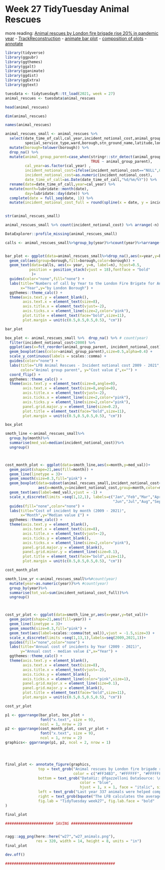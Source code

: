 # Week 27 TidyTuesday Animal Rescues

more reading:
[Animal rescues by London fire brigade rise 20% in pandemic year](https://github.com/rfordatascience/tidytuesday/blob/master/data/2021/2021-06-29/readme.md#:~:text=Animal%20rescues%20by%20London%20fire%20brigade%20rise%2020%25%20in%20pandemic%20year)
- [TrackReconstruction](https://cran.r-project.org/web/packages/TrackReconstruction/TrackReconstruction.pdf)
- [animate bar plot](https://stackoverflow.com/questions/61150926/r-label-with-commas-but-no-decimals)
- [composition of plots](http://www.sthda.com/english/articles/24-ggpubr-publication-ready-plots/81-ggplot2-easy-way-to-mix-multiple-graphs-on-the-same-page/)
- [annotate](https://rpkgs.datanovia.com/ggpubr/reference/annotate_figure.html)


```r
library(tidyverse)
library(ggpubr)
library(ggthemes)
library(ggalt)
library(gganimate)
library(ggdist)
library(ggExtra)
library(ggtext)
```


```r
tuesdata <- tidytuesdayR::tt_load(2021, week = 27)
animal_rescues <- tuesdata$animal_rescues

head(animal_rescues)
```
```r
dim(animal_rescues)
```

```r
names(animal_rescues)
```


```r
animal_rescues_small <- animal_rescues %>% 
  select(date_time_of_call,cal_year,incident_notional_cost,animal_group_parent,
         special_service_type,ward,borough,stn_ground_name,latitude,longitude) %>%
  mutate(borough=tolower(borough)) %>% 
  drop_na() %>%
  mutate(animal_group_parent=case_when(stringr::str_detect(animal_group_parent,"^Unknown") ~ "Unknown",
                                       TRUE ~ animal_group_parent),
         cal_year=as.factor(cal_year) ,
         incident_notional_cost=ifelse(incident_notional_cost=="NULL",0,incident_notional_cost),
         incident_notional_cost=as.numeric(incident_notional_cost),
         date_time_of_call=as.Date(date_time_of_call,"%d/%m/%Y")) %>%
  rename(date=date_time_of_call,year=cal_year) %>%
  mutate(month=lubridate::month(date),
         day=lubridate::day(date)) %>%
  complete(date = full_seq(date, 1)) %>%
  mutate(incident_notional_cost_full = round(spline(x = date, y = incident_notional_cost, xout = date)$y))
  

str(animal_rescues_small)

animal_rescues_small %>% count(incident_notional_cost) %>% arrange(-n) #desc(incident_notional_cost))
```

```r
DataExplorer::profile_missing(animal_rescues_small)
```


```r
calls <- animal_rescues_small%>%group_by(year)%>%count(year)%>%arrange(-n)


bar_plot <- ggplot(data=animal_rescues_small%>%drop_na(),aes(x=year,y=borough)) + 
  geom_col(aes(group=borough,fill=borough,color=borough)) +
  geom_text(data=calls, aes(x= year, y=n, label=n), hjust=0.5,
           position = position_stack(vjust = 18),fontface = "bold"
            )+
  guides(color="none",fill="none") +
  labs(title="Numbers of call by Year to the London Fire Brigate for Animal Rescues",
       x="Year",y="by London Borough") + 
  ggthemes::theme_calc() +
  theme(axis.text.y = element_blank(),
        axis.text.x = element_text(size=8),
        axis.title.x = element_text(vjust=-2),
        axis.ticks.x = element_line(size=2,color="pink"),
        plot.title = element_text(face="bold",size=11),
        plot.margin = unit(c(0.5,0.5,0.5,0.5), "cm"))

bar_plot
```


```r
box_plot <- animal_rescues_small %>%  drop_na() %>% # count(year)
  filter(incident_notional_cost<2000) %>%
  ggplot(aes(x=fct_reorder(animal_group_parent, incident_notional_cost),y=incident_notional_cost, group=animal_group_parent)) +
  geom_boxplot(aes(color=animal_group_parent),size=0.5,alpha=0.4) +
  scale_y_continuous(labels = scales::comma) +
  guides(color="none") +
  labs(title="LFB Animal Rescues - Incident notional cost 2009 - 2021",
       color="Animal group parent", y="Cost value £",x="") +
  coord_flip() +
  ggthemes::theme_calc() +
  theme(axis.text.y = element_text(size=8,angle=0),
        axis.text.x = element_text(size=8,angle=0),
        axis.title.x = element_text(vjust=-2),
        axis.ticks.x = element_line(size=2,color="pink"),
        axis.ticks.y = element_line(size=2,color="pink"),
        panel.grid.major.y = element_line(size=0.2),
        plot.title = element_text(face="bold",size=11),
        plot.margin = unit(c(0.5,0.5,0.5,0.5), "cm"))

box_plot
```





```r
smoth_line <-animal_rescues_small%>%
  group_by(month)%>%
  summarise(med_val=median(incident_notional_cost))%>%
  ungroup() 



cost_month_plot <- ggplot(data=smoth_line,aes(x=month,y=med_val))+
  geom_point(shape=21,aes(fill=month)) +
  geom_line(linetype = 3)+
  geom_smooth(size=0.3,fill="pink") +
  geom_boxplot(data=subset(animal_rescues_small,incident_notional_cost<500 & incident_notional_cost>200),
               aes(x=month,y=incident_notional_cost,group=month,color=month),fill=NA) +
  geom_text(aes(label=med_val),vjust = -1) +
  scale_x_discrete(limits =seq(1,12,1), labels=c("Jan","Feb","Mar","Apr","May",
                                                 "Jun","Jul","Aug","Sep","Oct","Nov","Dec"))+
  guides(fill="none",color="none") + 
  labs(title="Cost of incident by month (2009 - 2021)",
       x="Month",y="Median value £") +
  ggthemes::theme_calc() +
  theme(axis.text.y = element_blank(),
        axis.text.x = element_text(size=8),
        axis.title.x = element_text(vjust=-2),
        axis.ticks.y = element_blank(),
        axis.ticks.x = element_line(size=2,color="pink"),
        panel.grid.major.y = element_blank(),
        panel.grid.minor.y = element_line(size=0.1),
        plot.title = element_text(face="bold",size=11),
        plot.margin = unit(c(0.5,0.5,0.5,0.5), "cm"))

cost_month_plot
```


```r
smoth_line_yr <-animal_rescues_small%>%#count(year)
  mutate(year=as.numeric(year))%>% #count(year)
  group_by(year)%>%
  summarise(tot_val=sum(incident_notional_cost_full))%>%
  ungroup() 



cost_yr_plot <- ggplot(data=smoth_line_yr,aes(x=year,y=tot_val))+
  geom_point(shape=21,aes(fill=year)) +
  geom_line(linetype = 3)+
  geom_smooth(size=0.3,fill="pink") +
  geom_text(aes(label=scales::comma(tot_val)),vjust = -1.5,size=3) +
  scale_x_discrete(limits =seq(1,13,1),labels=seq(2009,2021,1))+
  guides(fill="none",color="none") + 
  labs(title="Annual cost of incidents by Year (2009 - 2021)",
       y="Annual cost - median value £",x="Year") +
  ggthemes::theme_calc() +
  theme(axis.text.y = element_blank(),
        axis.text.x = element_text(size=8),
        axis.title.x = element_text(vjust=-2),
        axis.ticks.y = element_blank(),
        axis.ticks.x = element_line(color="pink",size=1),
        panel.grid.major.x = element_line(size=0.1),
        panel.grid.major.y = element_blank(),
        plot.title = element_text(face="bold",size=11),
        plot.margin = unit(c(0.5,0.5,0.5,0.5), "cm"))

cost_yr_plot  
```



```r

p1 <- ggarrange(bar_plot, box_plot + 
                font("x.text", size = 9),
                ncol = 1, nrow = 2)
p2 <- ggarrange(cost_month_plot, cost_yr_plot +
                font("x.text", size = 9),
                ncol = 1, nrow = 2)
graphics<- ggarrange(p1, p2, ncol = 2, nrow = 1)




final_plot <- annotate_figure(graphics,
               top = text_grob("Animal rescues by London fire brigade rise 20% in pandemic year", 
                               color = c("#FF34B3", "#FFFFFF", "#FFFFFF"), face = "bold", size = 14),
               bottom = text_grob("DataViz: @fgazzelloni DataSource: \n TidyTuesday and Animal Rescues - London.gov - The Guardian - week27",
                                  color = "blue",
                                  hjust = 1, x = 1, face = "italic", size = 10),
               left = text_grob("Last year 337 animals were helped compared with 269 in 2019", color = c("#BA55D3", "#FFFFFF", "#FFFFFF"), rot = 90,size=10),
               right = text_grob(bquote("The LFB calculates the average cost of each rescue to be £346"), rot = 90,size=10),
               fig.lab = "TidyTuesday week27", fig.lab.face = "bold"
)

final_plot
```



```r
###################### SAVING ############################


ragg::agg_png(here::here("w27","w27_animals.png"),
              res = 320, width = 14, height = 8, units = "in")
final_plot

dev.off()

##################################################

```





